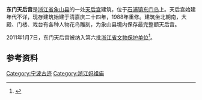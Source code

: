 {{coord|29|12|16|N|121|57|55|E|display=title}}
{{文物保护单位
| 级别 = 省级
| 省区市 = 浙江省
| 图片 = 
| 名称 = 东门天后宫
| 编号 = 6-155
| 分类 = 古建筑
| 时代 = [[清|清]]
| 所在 = [[象山县|象山县]]
| 登录 = 2011年1月7日
}}
'''东门天后宫'''是[[浙江省|浙江省]][[象山县|象山县]]的一处[[天后宫|天后宫]]建筑，位于[[石浦镇|石浦镇]][[东门岛|东门岛]]上。天后宫始建年代不详，现存建筑始建于清嘉庆二十四年，1988年重修。建筑坐北朝南，大殿、门楼、戏台有各种人物花鸟雕刻，为象山县境内保存最完整额天后宫。

2011年1月7日，东门天后宫被纳入第六批[[浙江省文物保护单位|浙江省文物保护单位]]<ref>{{cite web|url=http://www.nbwb.net/pd_wwbh/info.aspx?Id=1116&type=2|title=东门天后宫|publisher=宁波文化遗产保护网|date=2005-12-23|accessdate=2013-06-17|archive-date=2021-02-02|archive-url=https://web.archive.org/web/20210202064101/http://www.nbwb.net/pd_wwbh/info.aspx?Id=1116&type=2}}</ref>。

== 参考资料 ==
{{reflist}}

{{宁波市境内的浙江省文物保护单位}}
[[Category:宁波古迹|Category:宁波古迹]]
[[Category:浙江妈祖庙|Category:浙江妈祖庙]]
{{Ningbo-stub}}